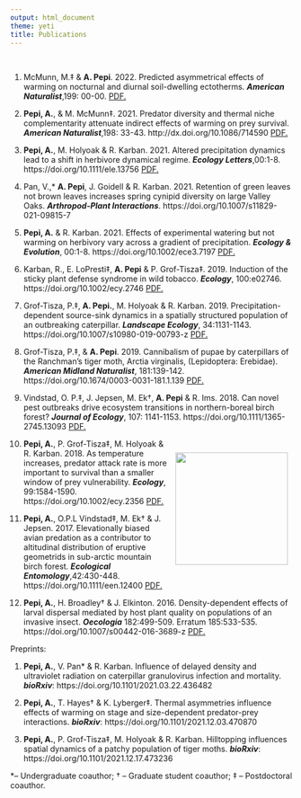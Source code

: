 ```yaml
---
output: html_document
theme: yeti
title: Publications
---
```


<br>

1. McMunn, M.‡ & **A. Pepi**. 2022. Predicted asymmetrical effects of warming on nocturnal and diurnal soil-dwelling ectotherms. __*American Naturalist*__,199: 00-00. 
<a href="https://adampepi.github.io/docs/McMunn and Pepi 2022.pdf" target="_blank">PDF.</a>

2. **Pepi, A.**, & M. McMunn‡. 2021. Predator diversity and thermal niche complementarity attenuate indirect effects of warming on prey survival. __*American Naturalist*__,198: 33-43. http://dx.doi.org/10.1086/714590 
<a href="https://adampepi.github.io/docs/Pepi and McMunn 2021.pdf" target="_blank">PDF.</a>

3. **Pepi, A.**, M. Holyoak & R. Karban. 2021. Altered precipitation dynamics lead to a shift in herbivore dynamical regime.  __*Ecology Letters*__,00:1-8. https://doi.org/10.1111/ele.13756
<a href="https://adampepi.github.io/docs/Pepi et al. 2021 ecology letters AM.pdf" target="_blank">PDF.</a>

4.  Pan, V.,* **A. Pepi**, J. Goidell & R. Karban. 2021. Retention of green leaves not brown leaves increases spring cynipid diversity on large Valley Oaks. __*Arthropod-Plant Interactions*__. https://doi.org/10.1007/s11829-021-09815-7
  
5. **Pepi, A.** & R. Karban. 2021. Effects of experimental watering but not warming on herbivory vary across a gradient of precipitation. __*Ecology & Evolution*__, 00:1-8. https://doi.org/10.1002/ece3.7197
<a href="https://adampepi.github.io/docs/Pepi & Karban 2021.pdf" target="_blank">PDF.</a>
  
6. Karban, R., E. LoPresti‡, **A. Pepi** & P. Grof-Tisza‡. 2019. Induction of the  sticky plant defense syndrome in wild tobacco. __*Ecology*__, 100:e02746. https://doi.org/10.1002/ecy.2746
<a href="https://adampepi.github.io/docs/Karban et al. 2019.pdf" target="_blank">PDF.</a>

7. Grof-Tisza, P.‡, **A. Pepi.**, M. Holyoak & R. Karban. 2019. Precipitation-dependent source-sink dynamics in a spatially structured population of an outbreaking caterpillar. __*Landscape Ecology*__, 34:1131-1143. https://doi.org/10.1007/s10980-019-00793-z
<a href="https://adampepi.github.io/docs/Grof-Tisza et al. 2019 AM.pdf" target="_blank">PDF.</a>

8. Grof-Tisza, P.‡, & **A. Pepi**. 2019. Cannibalism of pupae by caterpillars of the Ranchman’s tiger moth, Arctia virginalis, (Lepidoptera: Erebidae). __*American Midland Naturalist*__, 181:139-142. https://doi.org/10.1674/0003-0031-181.1.139
<a href="https://adampepi.github.io/docs/grof-tisza & pepi 2019.pdf" target="_blank">PDF.</a>

9. Vindstad, O. P.‡, J. Jepsen, M. Ek†, **A. Pepi** & R. Ims. 2018. Can novel pest outbreaks drive ecosystem transitions in northern-boreal birch forest? __*Journal of Ecology*__, 107: 1141-1153. https://doi.org/10.1111/1365-2745.13093
<a href="https://adampepi.github.io/docs/Vindstad et al. 2018 AM.pdf" target="_blank">PDF.</a>

<div style= "float:right;position: relative; top: 0px;padding:10px;">
![](pics/ecology_cover.png){width=200px}
</div>

10. **Pepi, A.**, P. Grof-Tisza‡, M. Holyoak & R. Karban. 2018. As temperature increases, predator attack rate is more important to survival than a smaller window of prey vulnerability. __*Ecology*__, 99:1584-1590. https://doi.org/10.1002/ecy.2356
<a href="https://adampepi.github.io/docs/Pepi et al. 2018.pdf" target="_blank">PDF.</a>

11. **Pepi, A.**, O.P.L Vindstad‡, M. Ek† & J. Jepsen. 2017. Elevationally biased avian predation as a contributor to altitudinal distribution of eruptive geometrids in sub-arctic mountain birch forest. __*Ecological Entomology*__,42:430-448. https://doi.org/10.1111/een.12400
<a href="https://adampepi.github.io/docs/Pepi 2017 AM.pdf" target="_blank">PDF.</a>

12. **Pepi, A.**, H. Broadley† & J. Elkinton. 2016. Density-dependent effects of larval dispersal mediated by host plant quality on populations of an invasive insect. __*Oecologia*__ 182:499-509. Erratum 185:533-535. https://doi.org/10.1007/s00442-016-3689-z
<a href="https://adampepi.github.io/docs/Pepi et al. 2016 AM.pdf" target="_blank">PDF.</a>

Preprints:

1. **Pepi, A.**, V. Pan* & R. Karban.  Influence of delayed density and ultraviolet radiation on caterpillar granulovirus infection and mortality. __*bioRxiv*__: https://doi.org/10.1101/2021.03.22.436482

2. **Pepi, A.**, T. Hayes† & K. Lyberger‡. Thermal asymmetries influence effects of warming on stage and size-dependent predator-prey interactions. __*bioRxiv*__: https://doi.org/10.1101/2021.12.03.470870

3. **Pepi, A.**, P. Grof-Tisza‡, M. Holyoak & R. Karban. Hilltopping influences spatial dynamics of a patchy population of tiger moths. __*bioRxiv*__: https://doi.org/10.1101/2021.12.17.473236

*– Undergraduate coauthor; † – Graduate student coauthor; ‡ – Postdoctoral coauthor.

<!-- Global site tag (gtag.js) - Google Analytics -->
<script async src="https://www.googletagmanager.com/gtag/js?id=UA-187123577-1"></script>
<script>
  window.dataLayer = window.dataLayer || [];
  function gtag(){dataLayer.push(arguments);}
  gtag('js', new Date());

  gtag('config', 'UA-187123577-1');
</script>



